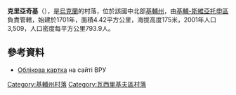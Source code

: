 {{coord|50|12|51|N|30|17|39|E|scale:30000|display=title}}

'''克里亞奇基'''（{{lang-uk|Крячки}}），是[[烏克蘭|烏克蘭]]的村落，位於該國中北部[[基輔州|基輔州]]，由[[基輔-斯維亞托申區|基輔-斯維亞托申區]]負責管轄，始建於1701年，面積4.42平方公里，海拔高度175米，2001年人口3,509，人口密度每平方公里793.9人。

==參考資料==
* [http://w1.c1.rada.gov.ua/pls/z7503/A005?rdat1=10.06.2015&rf7571=15488 Облікова картка] на сайті ВРУ

{{DEFAULTSORT:Крячки}}
[[Category:基輔州村落|Category:基輔州村落]]
[[Category:瓦西里基夫區村落|Category:瓦西里基夫區村落]]


{{Kiev-geo-stub}}